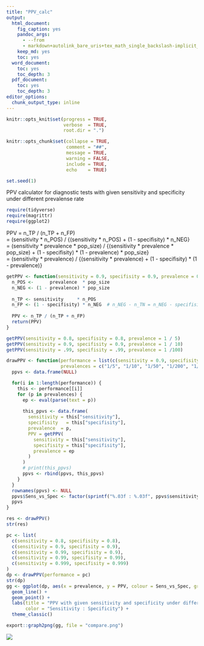 ```yaml
---
title: "PPV_calc"
output:
  html_document:
    fig_caption: yes
    pandoc_args:
      - --from
      - markdown+autolink_bare_uris+tex_math_single_backslash-implicit_figures
    keep_md: yes
    toc: yes
  word_document:
    toc: yes
    toc_depth: 3
  pdf_document:
    toc: yes
    toc_depth: 3
editor_options: 
  chunk_output_type: inline
---
```


```r
knitr::opts_knit$set(progress = TRUE, 
                     verbose  = TRUE, 
                     root.dir = ".")

knitr::opts_chunk$set(collapse = TRUE, 
                      comment = "##", 
                      message = TRUE, 
                      warning = FALSE, 
                      include = TRUE,
                      echo    = TRUE)

set.seed(1)
```

PPV calculator for diagnostic tests with given sensitivity and specificity under different prevalense rate


```r
require(tidyverse)
require(magrittr)
require(ggplot2)

```

PPV = n_TP / (n_TP + n_FP)   
    = (sensitivity * n_POS) / {(sensitivity * n_POS) + (1 - specifisity) * n_NEG}  
    = (sensitivity * prevalence * pop_size) / {(sensitivity * prevalence * pop_size) + (1 - specifisity) * (1 - prevalence) * pop_size}    
    = (sensitivity * prevalence) / {(sensitivity * prevalence) + (1 - specifisity) * (1 - prevalence)}    

```r
getPPV <- function(sensitivity = 0.9, specifisity = 0.9, prevalence = 0.1, pop_size = 100000) {
  n_POS <-      prevalence  * pop_size
  n_NEG <- (1 - prevalence) * pop_size
  
  n_TP <- sensitivity     * n_POS
  n_FP <- (1 - specifisity) * n_NEG  # n_NEG - n_TN = n_NEG - specifisity * n_NEG
  
  PPV <- n_TP / (n_TP + n_FP) 
  return(PPV)
}

```

```r
getPPV(sensitivity = 0.8, specifisity = 0.8, prevalence = 1 / 5)
getPPV(sensitivity = 0.9, specifisity = 0.9, prevalence = 1 / 10)
getPPV(sensitivity = .99, specifisity = .99, prevalence = 1 /100)

```

```r
drawPPV <- function(performance = list(c(sensitivity = 0.9, specifisity = 0.9)),
                    prevalences = c("1/5", "1/10", "1/50", "1/200", "1/1000", "1/2000", "1/10000")) {
  ppvs <- data.frame(NULL)

  for(i in 1:length(performance)) {
    this <- performance[[i]]
    for (p in prevalences) {
      ep <- eval(parse(text = p))
      
      this_ppvs <- data.frame(
        sensitivity = this["sensitivity"], 
        specifisity   = this["specifisity"], 
        prevalence  = p, 
        PPV = getPPV(
          sensitivity = this["sensitivity"],
          specifisity = this["specifisity"],
          prevalence = ep
        )
      )
      # print(this_ppvs)  
      ppvs <- rbind(ppvs, this_ppvs)
    }
  }
  rownames(ppvs) <- NULL
  ppvs$Sens_vs_Spec <- factor(sprintf("%.03f : %.03f", ppvs$sensitivity, ppvs$specifisity))
  ppvs
}

```

```r
res <- drawPPV()
str(res)

```

```r
pc <- list(
  c(sensitivity = 0.8, specifisity = 0.8),
  c(sensitivity = 0.9, specifisity = 0.9),
  c(sensitivity = 0.99, specifisity = 0.9),
  c(sensitivity = 0.99, specifisity = 0.99),
  c(sensitivity = 0.999, specifisity = 0.999)
)
dp <- drawPPV(performance = pc)
str(dp)
gg <- ggplot(dp, aes(x = prevalence, y = PPV, colour = Sens_vs_Spec, group = Sens_vs_Spec)) +
  geom_line() +
  geom_point() +
  labs(title = "PPV with given sensitivity and specificity under different prevalense",
       color = "Sensitivity : Specificity") +
  theme_classic()

export::graph2png(gg, file = "compare.png")
```

![](./compare.png)


